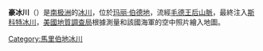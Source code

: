 {{coord|86|14|S|149|12|W|source:GNIS|display=title}}'''豪冰川'''（{{lang-en|Howe Glacier}}）是[[南极洲|南极洲]]的[[冰川|冰川]]，位於[[玛丽·伯德地|玛丽·伯德地]]，流經[[毛德王后山脈|毛德王后山脈]]，最終注入[[斯科特冰川|斯科特冰川]]，[[美國地質調查局|美國地質調查局]]根據測量和該國海軍的空中照片繪入地圖。
{{MarieByrdLand-geo-stub}}{{DEFAULTSORT:Howe Glacier}}
[[Category:馬里伯地冰川|Category:馬里伯地冰川]]